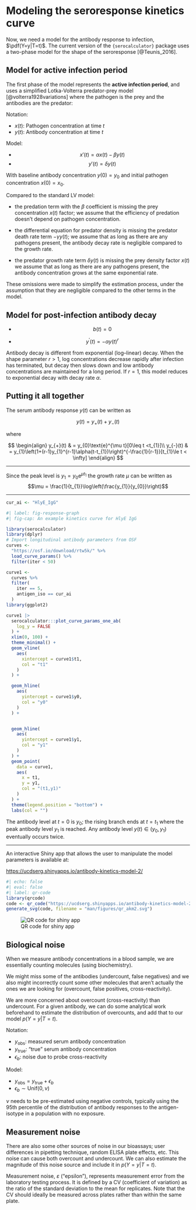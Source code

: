 # Modeling the seroresponse kinetics curve

::: notes
Now, we need a model for the antibody response to infection, $\pdf(Y=y|T=t)$.
The current version of the `{serocalculator}` package uses
a two-phase model for
the shape of the seroresponse [@Teunis_2016].
:::

## Model for active infection period {.smaller}

::: notes
The first phase of the model represents the **active infection period**,
and uses a simplified Lotka-Volterra predator-prey model
[@volterra1928variations]
where the pathogen is the prey and the antibodies are the predator:
:::

Notation:

* $x(t)$: Pathogen concentration at time $t$ 
* $y(t)$: Antibody concentration at time $t$ 

Model: 

* $$x'(t) = \alpha x(t) - \beta y(t)$$
* $$y'(t) = \delta y(t)$$

::: notes
With baseline antibody concentration $y(0) = y_{0}$ and
initial pathogen concentration
$x(0) = x_{0}$.
:::

::: notes
Compared to the standard LV model:

* the predation term with the $\beta$ coefficient is missing
the prey concentration $x(t)$ factor;
we assume that the efficiency of predation
doesn't depend on pathogen concentration.

* the differential equation for predator density is missing
the predator death rate term
$-\gamma y(t)$; we assume that as long as there are any pathogens present,
the antibody decay rate is negligible compared to the growth rate.

* the predator growth rate term $\delta y(t)$ is missing
the prey density factor $x(t)$
we assume that as long as there are any pathogens present,
the antibody concentration grows at the same exponential rate.

These omissions were made to simplify the estimation process,
under the assumption that they are negligible
compared to the other terms in the model.

:::

## Model for post-infection antibody decay

* $$b(t) = 0$$

* $$y^{\prime}(t) = -\alpha y(t)^r$$

::: notes
Antibody decay is different from exponential (log--linear) decay. 
When the shape parameter $r > 1$,
log concentrations decrease rapidly after infection has terminated,
but decay then slows down and
low antibody concentrations are maintained for a long period.
If $r = 1$, 
this model reduces to exponential decay with decay rate $\alpha$.
:::

## Putting it all together

The serum antibody response $y(t)$ can be written as

$$
y(t) = y_{+}(t) + y_{-}(t)
$$

where

$$
\begin{align}
y_{+}(t) & = y_{0}\text{e}^{\mu t}[0\leq t <t_{1}]\\
y_{-}(t) & = y_{1}\left(1+(r-1)y_{1}^{r-1}\alpha(t-t_{1})\right)^{-\frac{1}{r-1}}[t_{1}\le t < \infty]
\end{align}
$$

---

Since the peak level is $y_{1} = y_{0}\text{e}^{\mu t_{1}}$
the growth rate $\mu$ can be written as
$$\mu = \frac{1}{t_{1}}\log\left(\frac{y_{1}}{y_{0}}\right)$$

---

```r
cur_ai <- "HlyE_IgG"
```

```r
#| label: fig-response-graph
#| fig-cap: An example kinetics curve for HlyE IgG

library(serocalculator)
library(dplyr)
# Import longitudinal antibody parameters from OSF
curves <-
  "https://osf.io/download/rtw5k/" %>%
  load_curve_params() %>%
  filter(iter < 50)

curve1 <-
  curves %>%
  filter(
    iter == 5,
    antigen_iso == cur_ai
  )
library(ggplot2)

curve1 |>
  serocalculator:::plot_curve_params_one_ab(
    log_y = FALSE
  ) +
  xlim(0, 100) +
  theme_minimal() +
  geom_vline(
    aes(
      xintercept = curve1$t1,
      col = "t1"
    )
  ) +

  geom_hline(
    aes(
      yintercept = curve1$y0,
      col = "y0"
    )
  ) +


  geom_hline(
    aes(
      yintercept = curve1$y1,
      col = "y1"
    )
  ) +
  geom_point(
    data = curve1,
    aes(
      x = t1,
      y = y1,
      col = "(t1,y1)"
    )
  ) +
  theme(legend.position = "bottom") +
  labs(col = "")
```


:::: notes
The antibody level at $t=0$ is $y_{0}$;
the rising branch ends at $t = t_{1}$
where the peak antibody level $y_{1}$ is reached.
Any antibody level $y(t) \in (y_{0}, y_{1})$ eventually occurs twice.
::::

---

::: notes
An interactive Shiny app that allows the user to manipulate the model parameters is available at:

<https://ucdserg.shinyapps.io/antibody-kinetics-model-2/>

:::

```r
#| echo: false
#| eval: false
#| label: qr-code
library(qrcode)
code <- qr_code("https://ucdserg.shinyapps.io/antibody-kinetics-model-2/")
generate_svg(code, filename = "man/figures/qr_akm2.svg")
```

![QR code for shiny app](../man/figures/qr_akm2.svg)

## Biological noise

::: notes
When we measure antibody concentrations in a blood sample, we are essentially counting molecules (using biochemistry).

We might miss some of the antibodies (undercount, false negatives) and we also might incorrectly count some other molecules that aren't actually the ones we are looking for (overcount, false positives, cross-reactivity).

We are more concerned about overcount (cross-reactivity) than undercount. For a given antibody, we can do some analytical work beforehand to estimate the distribution of overcounts, and add that to our model $p(Y=y|T=t)$.
:::

Notation:

* $y_\text{obs}$: measured serum antibody concentration
* $y_\text{true}$: "true" serum antibody concentration
* $\epsilon_b$: noise due to probe cross-reactivity

Model:

* $y_\text{obs} = y_\text{true} + \epsilon_b$
* $\epsilon_b \sim \text{Unif}(0, \nu)$

$\nu$ needs to be pre-estimated using negative controls,
typically using the 95th percentile of the distribution of 
antibody responses to the antigen-isotype 
in a population with no exposure.

## Measurement noise

There are also some other sources of noise in our bioassays; 
user differences in pipetting technique, 
random ELISA plate effects, etc. 
This noise can cause both overcount and undercount. 
We can also estimate the magnitude of this noise source
and include it in $p(Y=y|T=t)$.

Measurement noise, $\varepsilon$ ("epsilon"), 
represents measurement error from the laboratory testing process. 
It is defined by a CV (coefficient of variation) as the ratio of the standard deviation to the mean for replicates. 
Note that the CV should ideally be measured across plates rather than within the same plate. 
